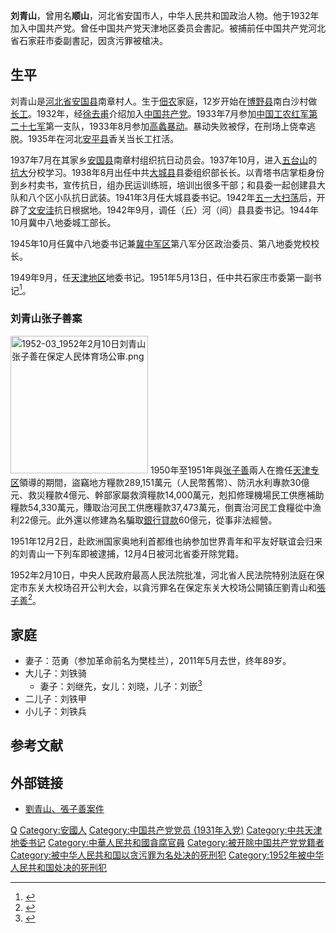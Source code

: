 {{otheruses|subject=中华人民共和国政治人物|other=同名的[[二二八事件|二二八事件]]遇害者|劉青山 (1912年)}}
{{Infobox Officeholder
|前綴尊稱= 
|後綴尊稱= 
|圖像    = Liu Qingshan 1952.jpg
|圖像大小= 200px
|圖像說明= 
|姓名    = 刘青山
|本名    =刘顺山 
|字      = 
|號      =  
|其他姓名= 刘顺山<ref name="a2"/>
|性別    = 男
|籍貫    = 
|出生日期= 1916年
|出生地點= {{CHN-1912}}[[河北省_(中华民国)|河北省]][[安国县|安国县]]
|逝世日期= 1952年2月10日（35－36歲）
|逝世地點= {{CHN-1949}}[[河北省|河北省]][[保定市|保定市]]东关大校场刑场
|居處    = 
|安葬地點= 
|政黨    = <del>{{CPC}}</del>（1932年–1951年12月4日）
|職業    = 政治人物
|專業    = 
|父母    = 
|配偶    = 范勇
|同居者  = 
|子女    = 长子刘铁骑（1946年<ref name="a1"/>—）<br />二子刘铁甲（1948年<ref name="a1"/>—）<br />三子刘铁兵（1951年<ref name="a1"/>—）
|親屬    = 
|國籍    = 
|宗教信仰= 
|學歷    = 
|母校    = [[抗日军政大学|抗日军政大学]]
|網站    = 
|簽名    = 
|腳註    =
|blank1  =
|data1   =
|blank2  =
|data2   =
|blank3  =
|data3   =
|blank4  =
|data4   =
|blank5  =
|data5   =
<!--部份國家政壇人物，請填寫以下欄位-->
|內閣    =
|委員會  =
|大臣    =
<!--若曾在軍隊中服務，請填寫以下欄位-->
|別名    = 
|效忠    = 
|服務    = 
|服役期間= 
|階級    = 
|隊      = 
|軍銜    = 
|戰爭    = 
|獲獎    = 
|著作    = 
|military_blank1 =
|military_data1  =
|military_blank2 =
|military_data2  =
|military_blank3 =
|military_data3  =
|military_blank4 =
|military_data4  =
|military_blank5 =
|military_data5  =
|国籍={{PRC}}（1949年10月–1952年2月10日）|职务1={{CPC}}[[天津市|天津市]][[地委书记|地委书记]]|就任日期1=1949年9月|卸任日期1=1951年5月13日|职务2={{CPC}}[[河北省|河北省]][[石家庄市|石家庄市]]委员会副书记<br>（排名第一）|就任日期2=1951年5月13日|卸任日期2={{box|1952年2月10日}}}}
'''刘青山'''{{BD|1916年||1952年|2月10日|L刘}}，曾用名'''顺山'''，河北省安国市人，中华人民共和国政治人物。他于1932年加入中国共产党。曾任中国共产党天津地区委员会書記。被捕前任中国共产党河北省石家莊市委副書記，因贪污罪被槍决。

== 生平 ==
刘青山是[[河北省|河北省]][[安国县|安国县]]南章村人。生于[[佃农|佃农]]家庭，12岁开始在[[博野县|博野县]]南白沙村做[[长工|长工]]。1932年，经[[徐去甫|徐去甫]]介绍加入[[中国共产党|中国共产党]]。1933年7月参加[[中国工农红军第二十七军_(1932年建立)|中国工农红军第二十七军]]第一支队，1933年8月参加[[高蠡暴动|高蠡暴动]]。暴动失败被俘，在刑场上侥幸逃脱。1935年在河北[[安平县|安平县]]香关当长工扛活。

1937年7月在其家乡[[安国县|安国县]]南章村组织抗日动员会。1937年10月，进入[[五台山|五台山]]的[[抗日军政大学|抗大]]分校学习。1938年8月出任中共[[大城县|大城县]]县委组织部长长。以青塔书店掌柜身份到乡村卖书，宣传抗日，组办民运训练班，培训出很多干部；和县委一起创建县大队和八个区小队抗日武装。1941年3月任大城县委书记。1942年[[五一大扫荡|五一大扫荡]]后，开辟了[[文安洼|文安洼]]抗日根据地。1942年9月，调任（丘）河（间）县县委书记。1944年10月冀中八地委城工部长。

1945年10月任冀中八地委书记兼[[冀中军区|冀中军区]]第八军分区政治委员、第八地委党校校长。

1949年9月，任[[天津地区|天津地区]]地委书记。1951年5月13日，任中共石家庄市委第一副书记<ref name="a2">{{Cite web|url=http://history.voc.com.cn/article/201502/201502101009379513.html|title=历史上的今天:公审刘青山张子善 两人到底贪污多少?|accessdate=2016-05-27|author=责编：蒋俊|date=2015-02-10|work=|publisher=华声在线网站|language=Zh-hans|deadurl=yes|archiveurl=https://web.archive.org/web/20150630224315/http://history.voc.com.cn/article/201502/201502101009379513.html|archivedate=2015-06-30}}</ref>。

=== 刘青山张子善案 ===
[[File:1952-03_1952年2月10日刘青山张子善在保定人民体育场公审.png|220px]]
{{main|刘青山张子善案}}
1950年至1951年與[[张子善|张子善]]兩人在擔任[[天津专区|天津专区]]領導的期間，盜竊地方糧款289,151萬元（人民幣舊幣）、防汛水利專款30億元、救災糧款4億元、幹部家屬救濟糧款14,000萬元，剋扣修理機場民工供應補助糧款54,330萬元，賺取治河民工供應糧款37,473萬元，倒賣治河民工食糧從中漁利22億元。此外還以修建為名騙取[[銀行|銀行]][[貸款|貸款]]60億元，從事非法經營。

1951年12月2日，赴欧洲国家奥地利首都维也纳参加世界青年和平友好联谊会归来的刘青山一下列车即被逮捕，12月4日被河北省委开除党籍。

1952年2月10日，中央人民政府最高人民法院批准，河北省人民法院特别法庭在保定市东关大校场召开公判大会，以貪污罪名在保定东关大校场公開镇压劉青山和[[張子善|張子善]]<ref>{{cite book|author1=邵景均，单卫华|title=图说中国廉政文化|date=2013年1月|publisher=济南：山东画报出版社|isbn=978-7-5474-0862-9|pages=218|accessdate=2016-05-27}}</ref>。

== 家庭 ==
*妻子：范勇（参加革命前名为樊桂兰），2011年5月去世，终年89岁。
*大儿子：刘铁骑
**妻子：刘继先，女儿：刘晓，儿子：刘嵌<ref name="a1">{{Cite web |url=http://news.qq.com/a/20100727/001397.htm |title=刘青山的儿子们 |accessdate=2016-05-27 |author=辛洁 |date=2010年7月27日 |work= |publisher=腾讯网，来源：周末报 |language=Zh-hans |archive-date=2016-08-19 |archive-url=https://web.archive.org/web/20160819193649/http://news.qq.com/a/20100727/001397.htm |dead-url=no }}</ref>
*二儿子：刘铁甲
*小儿子：刘铁兵  

== 参考文献 ==
{{Reflist}}

== 外部链接 ==
* [https://web.archive.org/web/20120421053506/http://big5.ce.cn/xwzx/gnsz/szyw/200705/16/t20070516_11382099.shtml 劉青山、張子善案件]

{{改革开放以前中华人民共和国贪腐官员}}

{{Authority control}}
{{DEFAULTSORT:Liú Qīngshān}}
[[Category:刘姓|Q]]
[[Category:安國人|Category:安國人]]
[[Category:中国共产党党员_(1931年入党)|Category:中国共产党党员 (1931年入党)]]
[[Category:中共天津地委书记|Category:中共天津地委书记]]
[[Category:中華人民共和國貪腐官員|Category:中華人民共和國貪腐官員]]
[[Category:被开除中国共产党党籍者|Category:被开除中国共产党党籍者]]
[[Category:被中华人民共和国以贪污罪为名处决的死刑犯|Category:被中华人民共和国以贪污罪为名处决的死刑犯]]
[[Category:1952年被中华人民共和国处决的死刑犯|Category:1952年被中华人民共和国处决的死刑犯]]